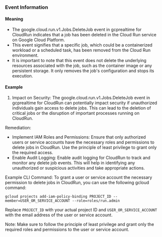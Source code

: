
### Event Information

#### Meaning

- The google.cloud.run.v1.Jobs.DeleteJob event in gcprealtime for CloudRun indicates that a job has been deleted in the Cloud Run service on Google Cloud Platform.
- This event signifies that a specific job, which could be a containerized workload or a scheduled task, has been removed from the Cloud Run environment.
- It is important to note that this event does not delete the underlying resources associated with the job, such as the container image or any persistent storage. It only removes the job's configuration and stops its execution.

#### Example

1. Impact on Security: The google.cloud.run.v1.Jobs.DeleteJob event in gcprealtime for CloudRun can potentially impact security if unauthorized individuals gain access to delete jobs. This can lead to the deletion of critical jobs or the disruption of important processes running on CloudRun.

Remediation:
- Implement IAM Roles and Permissions: Ensure that only authorized users or service accounts have the necessary roles and permissions to delete jobs in CloudRun. Use the principle of least privilege to grant only the required access.
- Enable Audit Logging: Enable audit logging for CloudRun to track and monitor any delete job events. This will help in identifying any unauthorized or suspicious activities and take appropriate actions.

Example CLI Command:
To grant a user or service account the necessary permission to delete jobs in CloudRun, you can use the following gcloud command:

```
gcloud projects add-iam-policy-binding PROJECT_ID --member=USER_OR_SERVICE_ACCOUNT --role=roles/run.admin
```

Replace `PROJECT_ID` with your actual project ID and `USER_OR_SERVICE_ACCOUNT` with the email address of the user or service account.

Note: Make sure to follow the principle of least privilege and grant only the required roles and permissions to the user or service account.


